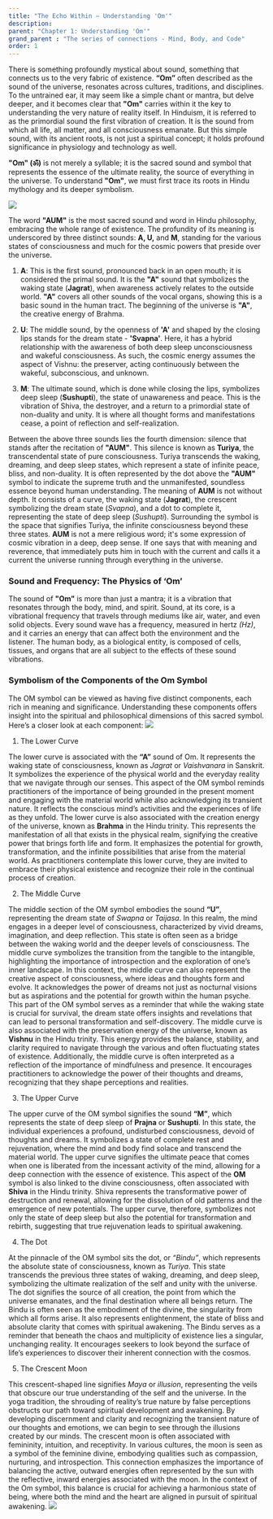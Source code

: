 ```yaml
---
title: "The Echo Within – Understanding 'Om'"
description:
parent: "Chapter 1: Understanding 'Om'"
grand_parent : "The series of connections - Mind, Body, and Code"
order: 1
---
```


There is something profoundly mystical about sound, something that connects us to the very fabric of existence. 
**“Om”** often described as the sound of the universe, resonates across cultures, traditions, and disciplines. 
To the untrained ear, it may seem like a simple chant or mantra, but delve deeper, and it becomes clear that **"Om"** carries within it the key to understanding the very nature of reality itself. 
In Hinduism, it is referred to as the primordial sound the first vibration of creation. 
It is the sound from which all life, all matter, and all consciousness emanate. 
But this simple sound, with its ancient roots, is not just a spiritual concept; it holds profound significance in physiology and technology as well.

**"Om" (ॐ)** is not merely a syllable; it is the sacred sound and symbol that represents the essence of the ultimate reality, the source of everything in the universe. 
To understand **"Om"**, we must first trace its roots in Hindu mythology and its deeper symbolism.

![](https://yqymybxe5e8jynd2.public.blob.vercel-storage.com/Om-AUM-De4pSFRBWgCivXc5m9NGJ42pB8Ti3t.jpg)

The word **"AUM"** is the most sacred sound and word in Hindu philosophy, embracing the whole range of existence. 
The profundity of its meaning is underscored by three distinct sounds: 
**A, U,** and **M**, standing for the various states of consciousness and much for the cosmic powers that preside over the universe.

1. **A**: This is the first sound, pronounced back in an open mouth; it is considered the primal sound. 
It is the **"A"** sound that symbolizes the waking state (**Jagrat**), when awareness actively relates to the outside world. 
**"A"** covers all other sounds of the vocal organs, showing this is a basic sound in the human tract. 
The beginning of the universe is **"A"**, the creative energy of Brahma.

2. **U**: The middle sound, by the openness of **'A'** and shaped by the closing lips stands for the dream state - **'Svapna'**. 
Here, it has a hybrid relationship with the awareness of both deep sleep unconsciousness and wakeful consciousness. 
As such, the cosmic energy assumes the aspect of Vishnu: the preserver, acting continuously between the wakeful, subconscious, and unknown.
3. **M**: The ultimate sound, which is done while closing the lips, symbolizes deep sleep (**Sushupti**), the state of unawareness and peace. 
This is the vibration of Shiva, the destroyer, and a return to a primordial state of non-duality and unity. 
It is where all thought forms and manifestations cease, a point of reflection and self-realization.

Between the above three sounds lies the fourth dimension: silence that stands after the recitation of **"AUM"**. 
This silence is known as **Turiya**, the transcendental state of pure consciousness. 
Turiya transcends the waking, dreaming, and deep sleep states, which represent a state of infinite peace, bliss, and non-duality. 
It is often represented by the dot above the **"AUM"** symbol to indicate the supreme truth and the unmanifested, soundless essence beyond human understanding.
The meaning of **AUM** is not without depth. 
It consists of a curve, the waking state (**Jagrat**), the crescent symbolizing the dream state (*Svapna*), and a dot to complete it, representing the state of deep sleep (*Sushupti*). Surrounding the symbol is the space that signifies Turiya, the infinite consciousness beyond these three states.
**AUM** is not a mere religious word; it's some expression of cosmic vibration in a deep, deep sense. 
If one says that with meaning and reverence, that immediately puts him in touch with the current and calls it a current the universe running through everything in the universe.

### Sound and Frequency: The Physics of **‘Om’**
The sound of **"Om"** is more than just a mantra; it is a vibration that resonates through the body, mind, and spirit. Sound, at its core, is a vibrational frequency that travels through mediums like air, water, and even solid objects. 
Every sound wave has a frequency, measured in hertz *(Hz)*, and it carries an energy that can affect both the environment and the listener. 
The human body, as a biological entity, is composed of cells, tissues, and organs that are all subject to the effects of these sound vibrations.

### Symbolism of the Components of the Om Symbol
The OM symbol can be viewed as having five distinct components, each rich in meaning and significance. 
Understanding these components offers insight into the spiritual and philosophical dimensions of this sacred symbol. 
Here’s a closer look at each component:
![](https://yqymybxe5e8jynd2.public.blob.vercel-storage.com/Om%20Symbolic%20Details-AJfnP9b5NYbRcsb7G7MEU3tW6MKIvL.jpg) 

1. The Lower Curve

The lower curve is associated with the **“A”** sound of Om. It represents the waking state of consciousness, known as *Jagrat* or *Vaishvanara* in Sanskrit. 
It symbolizes the experience of the physical world and the everyday reality that we navigate through our senses. 
This aspect of the OM symbol reminds practitioners of the importance of being grounded in the present moment and engaging with the material world while also acknowledging its transient nature. 
It reflects the conscious mind’s activities and the experiences of life as they unfold.
The lower curve is also associated with the creation energy of the universe, known as **Brahma** in the Hindu trinity. 
This represents the manifestation of all that exists in the physical realm, signifying the creative power that brings forth life and form. 
It emphasizes the potential for growth, transformation, and the infinite possibilities that arise from the material world. 
As practitioners contemplate this lower curve, they are invited to embrace their physical existence and recognize their role in the continual process of creation.

2. The Middle Curve

The middle section of the OM symbol embodies the sound **“U”**, representing the dream state of *Swapna* or *Taijasa*. 
In this realm, the mind engages in a deeper level of consciousness, characterized by vivid dreams, imagination, and deep reflection. 
This state is often seen as a bridge between the waking world and the deeper levels of consciousness. 
The middle curve symbolizes the transition from the tangible to the intangible, highlighting the importance of introspection and the exploration of one’s inner landscape.
In this context, the middle curve can also represent the creative aspect of consciousness, where ideas and thoughts form and evolve. 
It acknowledges the power of dreams not just as nocturnal visions but as aspirations and the potential for growth within the human psyche. 
This part of the OM symbol serves as a reminder that while the waking state is crucial for survival, the dream state offers insights and revelations that can lead to personal transformation and self-discovery.
The middle curve is also associated with the preservation energy of the universe, known as **Vishnu** in the Hindu trinity. 
This energy provides the balance, stability, and clarity required to navigate through the various and often fluctuating states of existence. 
Additionally, the middle curve is often interpreted as a reflection of the importance of mindfulness and presence. 
It encourages practitioners to acknowledge the power of their thoughts and dreams, recognizing that they shape perceptions and realities.

3. The Upper Curve

The upper curve of the OM symbol signifies the sound **“M”**, which represents the state of deep sleep of **Prajna** or **Sushupti**. 
In this state, the individual experiences a profound, undisturbed consciousness, devoid of thoughts and dreams. 
It symbolizes a state of complete rest and rejuvenation, where the mind and body find solace and transcend the material world. 
The upper curve signifies the ultimate peace that comes when one is liberated from the incessant activity of the mind, allowing for a deep connection with the essence of existence.
This aspect of the **OM** symbol is also linked to the divine consciousness, often associated with **Shiva** in the Hindu trinity. 
Shiva represents the transformative power of destruction and renewal, allowing for the dissolution of old patterns and the emergence of new potentials. 
The upper curve, therefore, symbolizes not only the state of deep sleep but also the potential for transformation and rebirth, suggesting that true rejuvenation leads to spiritual awakening.

4. The Dot

At the pinnacle of the OM symbol sits the dot, or *“Bindu”*, which represents the absolute state of consciousness, known as *Turiya*. 
This state transcends the previous three states of waking, dreaming, and deep sleep, symbolizing the ultimate realization of the self and unity with the universe. 
The dot signifies the source of all creation, the point from which the universe emanates, and the final destination where all beings return.
The Bindu is often seen as the embodiment of the divine, the singularity from which all forms arise. 
It also represents enlightenment, the state of bliss and absolute clarity that comes with spiritual awakening. 
The Bindu serves as a reminder that beneath the chaos and multiplicity of existence lies a singular, unchanging reality. 
It encourages seekers to look beyond the surface of life’s experiences to discover their inherent connection with the cosmos.

5. The Crescent Moon

This crescent-shaped line signifies *Maya* or *illusion*, representing the veils that obscure our true understanding of the self and the universe. 
In the yoga tradition, the shrouding of reality’s true nature by false perceptions obstructs our path toward spiritual development and awakening. 
By developing discernment and clarity and recognizing the transient nature of our thoughts and emotions, we can begin to see through the illusions created by our minds.
The crescent moon is often associated with femininity, intuition, and receptivity. In various cultures, the moon is seen as a symbol of the feminine divine, embodying qualities such as compassion, nurturing, and introspection. 
This connection emphasizes the importance of balancing the active, outward energies often represented by the sun with the reflective, inward energies associated with the moon. 
In the context of the Om symbol, this balance is crucial for achieving a harmonious state of being, where both the mind and the heart are aligned in pursuit of spiritual awakening.
![](https://yqymybxe5e8jynd2.public.blob.vercel-storage.com/Om%20Connection%20Sympolic-qfqlSzvH72UtrgZrvbMkt8CEdrC2fQ.jpg) 

